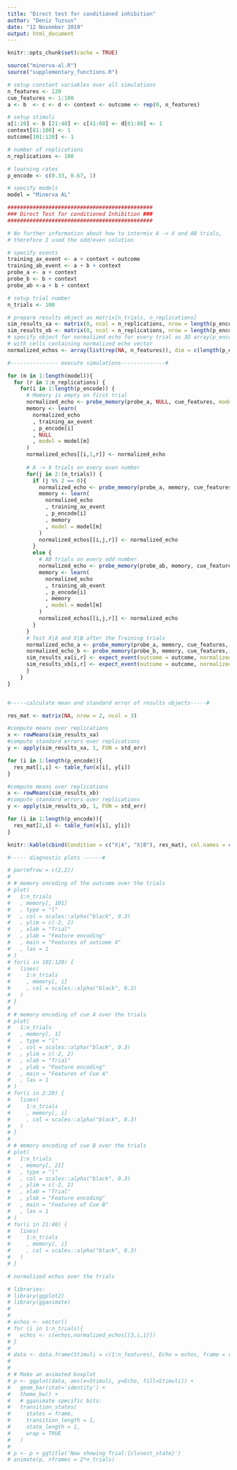 ```yaml
---
title: "Direct test for conditioned inhibition"
author: "Deniz Tuzsus"
date: "12 November 2019"
output: html_document
---
```



```r
knitr::opts_chunk$set(cache = TRUE)
```

```r
source("minerva-al.R")
source("supplementary_functions.R")
```


```r
# setup constant variables over all simulations
n_features <- 120
cue_features <- 1:100
a <- b  <- c <- d <- context <- outcome <- rep(0, n_features)

# setup stimuli
a[1:20] <- b [21:40] <- c[41:60] <- d[61:80] <- 1
context[81:100] <- 1
outcome[101:120] <- 1

# number of replications
n_replications <- 100

# learning rates
p_encode <- c(0.33, 0.67, 1)

# specify models
model = "Minerva AL"
```

```r
##############################################
### Direct Test for conditioned Inhibition ###
##############################################

# No further information about how to intermix A -> X and AB trials, 
# therefore I used the odd/even solution 

# specify events
training_ax_event <- a + context + outcome
training_ab_event <- a + b + context
probe_a <- a + context
probe_b <- b + context
probe_ab <-a + b + context

# setup trial number
n_trials <- 100

# prepare results object as matrix[n_trials, n_replications]
sim_results_xa <- matrix(0, ncol = n_replications, nrow = length(p_encode))
sim_results_xb <- matrix(0, ncol = n_replications, nrow = length(p_encode))
# specify object for normalized echo for every trial as 3D array[p_encode, n_trials, n_replications]
# with cells containing normalized echo vector 
normalized_echos <- array(list(rep(NA, n_features)), dim = c(length(p_encode), n_trials, n_replications))
```

```r
#--------------- execute simulations--------------#

for (m in 1:length(model)){
  for (r in 1:n_replications) {
    for(i in 1:length(p_encode)) {
      # Memory is empty on first trial
      normalized_echo <- probe_memory(probe_a, NULL, cue_features, model = model[m])
      memory <- learn(
        normalized_echo
        , training_ax_event
        , p_encode[i]
        , NULL
        , model = model[m]
      )
      normalized_echos[[i,1,r]] <- normalized_echo
      
      # A -> X trials on every even number
      for(j in 2:(n_trials)) {
        if (j %% 2 == 0){
          normalized_echo <- probe_memory(probe_a, memory, cue_features, model = model[m])
          memory <- learn(
            normalized_echo
            , training_ax_event
            , p_encode[i]
            , memory
            , model = model[m]
          )
          normalized_echos[[i,j,r]] <- normalized_echo
        }
        else {
          # AB trials on every odd number
          normalized_echo <- probe_memory(probe_ab, memory, cue_features, model = model[m])
          memory <- learn(
            normalized_echo
            , training_ab_event
            , p_encode[i]
            , memory
            , model = model[m]
          )
          normalized_echos[[i,j,r]] <- normalized_echo
        }
      }
      # Test X|A and X|B after the Training trials 
      normalized_echo_a <- probe_memory(probe_a, memory, cue_features, model = model[m])
      normalized_echo_b <- probe_memory(probe_b, memory, cue_features, model = model[m])
      sim_results_xa[i,r] <- expect_event(outcome = outcome, normalized_echo = normalized_echo_a)
      sim_results_xb[i,r] <- expect_event(outcome = outcome, normalized_echo = normalized_echo_b)
      }
    }
}


#-----calculate mean and standard error of results objects-----#

res_mat <- matrix(NA, nrow = 2, ncol = 3)

#compute means over replications
x <- rowMeans(sim_results_xa)
#compute standard errors over replications
y <- apply(sim_results_xa, 1, FUN = std_err)

for (i in 1:length(p_encode)){
  res_mat[1,i] <- table_fun(x[i], y[i])
}

#compute means over replications
x <- rowMeans(sim_results_xb)
#compute standard errors over replications
y <- apply(sim_results_xb, 1, FUN = std_err)

for (i in 1:length(p_encode)){
  res_mat[2,i] <- table_fun(x[i], y[i])
}

knitr::kable(cbind(Condition = c("X|A", "X|B"), res_mat), col.names = c("Condition", round(p_encode, 2)))
```

```r
#----- diagnostic plots ------#

# par(mfrow = c(2,2))
# 
# # memory encoding of the outcome over the trials
# plot(
#   1:n_trials
#   , memory[, 101]
#   , type = "l"
#   , col = scales::alpha("black", 0.3)
#   , ylim = c(-2, 2)
#   , xlab = "Trial"
#   , ylab = "Feature encoding"
#   , main = "Features of outcome X"
#   , las = 1
# )
# for(i in 102:120) {
#   lines(
#     1:n_trials
#     , memory[, i]
#     , col = scales::alpha("black", 0.3)
#   )
# }
# 
# # memory encoding of cue A over the trials
# plot(
#   1:n_trials
#   , memory[, 1]
#   , type = "l"
#   , col = scales::alpha("black", 0.3)
#   , ylim = c(-2, 2)
#   , xlab = "Trial"
#   , ylab = "Feature encoding"
#   , main = "Features of Cue A"
#   , las = 1
# )
# for(i in 2:20) {
#   lines(
#     1:n_trials
#     , memory[, i]
#     , col = scales::alpha("black", 0.3)
#   )
# }
# 
# # memory encoding of cue B over the trials
# plot(
#   1:n_trials
#   , memory[, 21]
#   , type = "l"
#   , col = scales::alpha("black", 0.3)
#   , ylim = c(-2, 2)
#   , xlab = "Trial"
#   , ylab = "Feature encoding"
#   , main = "Features of Cue B"
#   , las = 1
# )
# for(i in 21:40) {
#   lines(
#     1:n_trials
#     , memory[, i]
#     , col = scales::alpha("black", 0.3)
#   )
# }

```

```r
# normalized echos over the trials

# libraries:
# library(ggplot2)
# library(gganimate)
# 
# 
# echos <- vector()
# for (i in 1:n_trials){
#   echos <- c(echos,normalized_echos[[3,i,1]])
# }
# 
# data <- data.frame(Stimuli = c(1:n_features), Echo = echos, frame = rep(1:n_trials, each = n_features))
# 
# 
# # Make an animated boxplot
# p <- ggplot(data, aes(x=Stimuli, y=Echo, fill=Stimuli)) + 
#   geom_bar(stat='identity') +
#   theme_bw() +
#   # gganimate specific bits:
#   transition_states(
#     states = frame,
#     transition_length = 1,
#     state_length = 1, 
#     wrap = TRUE
#   ) 
# 
# p <- p + ggtitle('Now showing Trial:{closest_state}')
# animate(p, nframes = 2*n_trials)
```

